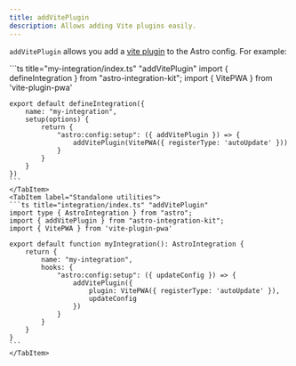 ```yaml
---
title: addVitePlugin
description: Allows adding Vite plugins easily.
---
```


`addVitePlugin` allows you add a [vite plugin](https://vitejs.dev/guide/using-plugins)
to the Astro config. For example:

<Tabs>
    <TabItem label="Extended hooks">
    ```ts title="my-integration/index.ts" "addVitePlugin"
    import { defineIntegration } from "astro-integration-kit";
    import { VitePWA } from 'vite-plugin-pwa'

    export default defineIntegration({
        name: "my-integration",
        setup(options) {
            return {
                "astro:config:setup": ({ addVitePlugin }) => {
                    addVitePlugin(VitePWA({ registerType: 'autoUpdate' }))
                }
            }
        }
    })
    ```
    </TabItem>
    <TabItem label="Standalone utilities">
    ```ts title="integration/index.ts" "addVitePlugin"
    import type { AstroIntegration } from "astro";
    import { addVitePlugin } from "astro-integration-kit";
    import { VitePWA } from 'vite-plugin-pwa'

    export default function myIntegration(): AstroIntegration {
        return {
            name: "my-integration",
            hooks: {
                "astro:config:setup": ({ updateConfig }) => {
                    addVitePlugin({
                        plugin: VitePWA({ registerType: 'autoUpdate' }),
                        updateConfig
                    })
                }
            }
        }
    }
    ```
    </TabItem>
</Tabs>

